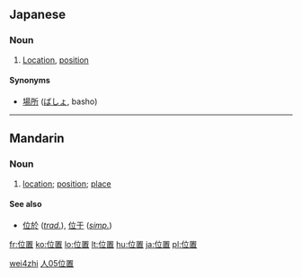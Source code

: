 ==Japanese==
{{ja-kanjitab|位|置}}
{{ja-see-also|位置する}}

===Noun===
{{ja-noun|k|hira=いち|rom=ichi}}

# [[location|Location]], [[position]]

====Synonyms====
* [[場所]] ([[ばしょ]], basho)

----

==Mandarin==
{{zh-hanzi|[[位]][[置]]}}

===Noun===
{{cmn-noun|ts|pin=wèizhi|pint=wei4zhi|rs=人05}}

# [[location]]; [[position]]; [[place]]

====See also====
* [[位於]] (''[[Traditional Chinese|trad.]]''), [[位于]] (''[[Simplified Chinese|simp.]]'')

[[Category:zh-cn:Elementary Mandarin|wei4zhi]]
[[Category:zh-tw:Elementary Mandarin|人05位置]]

[[fr:位置]]
[[ko:位置]]
[[lo:位置]]
[[lt:位置]]
[[hu:位置]]
[[ja:位置]]
[[pl:位置]]